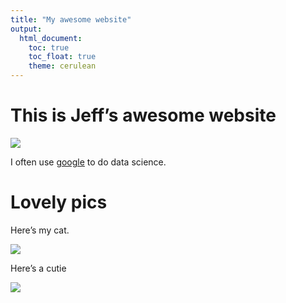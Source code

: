 ```yaml
---
title: "My awesome website"
output: 
  html_document:
    toc: true
    toc_float: true
    theme: cerulean
---
```


# This is Jeff's awesome website

![](https://media.giphy.com/media/drXGoW1iudhKw/giphy.gif)


I often use [google](http://google.com) to do data science.

# Lovely pics

Here's my cat.

![](cat.jpg)


Here's a cutie

![](./image/giraffe.jpg)








